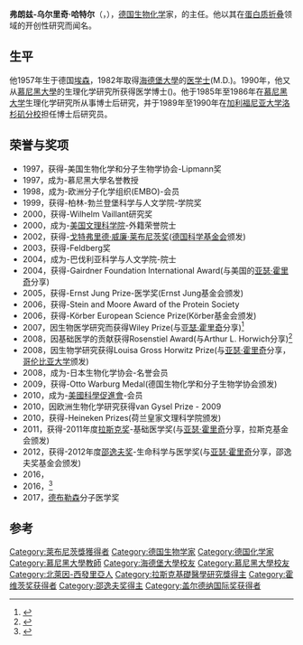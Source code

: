 {{Infobox scientist
| name        = 弗朗兹-乌尔里奇·哈特尔<br/>Franz-Ulrich Hartl
| native_name = 
| native_name_lang = 
| image       =         <!--(filename only, i.e. without "File:" prefix)-->
| image_size  = 
| caption     = 
| birth_date  = {{birth date and age|1957|03|10}}
| birth_place = {{GER}}[[埃森|埃森]]
| death_date  =         <!--{{death date and age |YYYY|MM|DD |YYYY|MM|DD}} (death date then birth date)-->
| death_place = 
| death_cause = 
| citizenship = 
| nationality = 
| fields      = 
| workplaces  = {{plainlist|
* [[Max_Planck_Institute_of_Biochemistry|Max Planck Institute of Biochemistry]]
*
}}
| education   = 
| alma_mater  = {{plainlist|
* [[海德堡大學|海德堡大學]]
* [[慕尼黑大學|慕尼黑大學]]
}}
| known_for   = [[分子伴侣|分子伴侣]]辅助的[[蛋白质折叠|蛋白质折叠]]
| awards      = [[戈特弗里德·威廉·莱布尼茨奖|戈特弗里德·威廉·莱布尼茨奖]] (2002)<br>[[Körber_European_Science_Prize|Körber European Science Prize]] (2006)<br>[[拉斯克基礎醫學研究獎|拉斯克基礎醫學研究獎]] (2011)<br>[[邵逸夫奖|邵逸夫奖]] (2012)
| spouse      =         <!--(or | spouses = )-->
| children    = 
}}
'''弗朗兹-乌尔里奇·哈特尔'''（{{lang-de|'''Franz-Ulrich Hartl'''}}，{{bd|1957年|3月10日|catIdx=Hartl}}），[[德国|德国]][[生物化学|生物化学]]家，{{le|马克斯·普朗克生化研究所|Max Planck Institute of Biochemistry}}的主任。他以其在[[蛋白质折叠|蛋白质折叠]]领域的开创性研究而闻名。

== 生平 ==
他1957年生于德国[[埃森|埃森]]，1982年取得[[海德堡大學|海德堡大學]]的[[医学士|医学士]](M.D.)。1990年，他又从[[慕尼黑大學|慕尼黑大學]]的生理化学研究所获得医学博士({{le|Doctor_Medicinae_(Danish_and_Norwegian_degree)||Dr. med.}})。他于1985年至1986年在[[慕尼黑大学|慕尼黑大学]]生理化学研究所从事博士后研究，并于1989年至1990年在[[加利福尼亚大学洛杉矶分校|加利福尼亚大学洛杉矶分校]]担任博士后研究员。

== 荣誉与奖项 ==
*1997，获得-美国生物化学和分子生物学协会-Lipmann奖
*1997，成为-慕尼黑大學名誉教授
*1998，成为-欧洲分子化学组织(EMBO)-会员
*1999，获得-柏林-勃兰登堡科学与人文学院-学院奖
*2000，获得-Wilhelm Vaillant研究奖
*2000，成为-[[美国文理科学院|美国文理科学院]]-外籍荣誉院士
*2002，获得-[[戈特弗里德·威廉·莱布尼茨奖|戈特弗里德·威廉·莱布尼茨奖]]([[德国科学基金会|德国科学基金会]]颁发)
*2003，获得-Feldberg奖
*2004，成为-巴伐利亚科学与人文学院-院士
*2004，获得-Gairdner Foundation International Award(与美国的[[亚瑟·霍里奇|亚瑟·霍里奇]]分享)
*2005，获得-Ernst Jung Prize-医学奖(Ernst Jung基金会颁发)
*2006，获得-Stein and Moore Award of the Protein Society
*2006，获得-Körber European Science Prize(Körber基金会颁发)
*2007，因生物医学研究而获得Wiley Prize(与[[亚瑟·霍里奇|亚瑟·霍里奇]]分享)<ref>{{cite web |url=http://www.medicalnewstoday.com/articles/62018.php |title=Recipients Of 6th Annual Wiley Prize In Biomedical Sciences Announced By Wiley Foundation |accessdate=2008-01-24 |author= |date=2007-02-02 |work= |publisher=Medical News Today |archive-date=2007-08-13 |archive-url=https://web.archive.org/web/20070813043539/http://www.medicalnewstoday.com/articles/62018.php |dead-url=no }}</ref> 
*2008，因基础医学的贡献获得Rosenstiel Award(与Arthur L. Horwich分享)<ref>{{cite web|url=http://www.rose.brandeis.edu/Center/rose_current.html |title=Award Winners 2008 |accessdate=2008-02-01 |author= |date= |work= |publisher=Brandeis University |deadurl=yes |archiveurl=https://web.archive.org/web/20070820041803/http://www.rose.brandeis.edu/Center/rose_current.html |archivedate=2007-08-20 }}</ref>
*2008，因生物学研究获得Louisa Gross Horwitz Prize(与[[亚瑟·霍里奇|亚瑟·霍里奇]]分享，[[哥伦比亚大学|哥伦比亚大学]]颁发)
*2008，成为-日本生物化学协会-名誉会员
*2009，获得-Otto Warburg Medal(德国生物化学和分子生物学协会颁发)
*2010，成为-[[美國科學促進會|美國科學促進會]]-会员
*2010，因欧洲生物化学研究获得van Gysel Prize - 2009
*2010，获得-Heineken Prizes(荷兰皇家文理科学院颁发)
*2011，获得-2011年度[[拉斯克奖|拉斯克奖]]-基础医学奖(与[[亚瑟·霍里奇|亚瑟·霍里奇]]分享，拉斯克基金会颁发)
*2012，获得-2012年度[[邵逸夫奖|邵逸夫奖]]-生命科学与医学奖(与[[亚瑟·霍里奇|亚瑟·霍里奇]]分享，邵逸夫奖基金会颁发)
*2016，{{le|奥尔巴尼医疗中心奖|Albany Medical Center Prize}}
*2016，{{le|恩斯特先灵奖|Ernst Schering Prize}}<ref>{{Cite web |url=http://www.scheringstiftung.de/index.php?option=com_content&view=article&id=3063%3Abedeutende-einblicke-in-die-zelle&catid=18%3Aaktuelles&Itemid=11&lang=de |title=Ernst Schering Preis 2016 |accessdate=2018-02-25 |archive-date=2017-09-27 |archive-url=https://web.archive.org/web/20170927160933/http://www.scheringstiftung.de/index.php?option=com_content&view=article&id=3063%3Abedeutende-einblicke-in-die-zelle&catid=18%3Aaktuelles&Itemid=11&lang=de |dead-url=no }}</ref>
*2017，[[德布勒森大学|德布勒森]]分子医学奖

== 参考 ==
{{Reflist}}

{{Shaw Prize}}
{{加拿大盖尔德纳国际奖获得者}}
{{路易莎·格罗斯·霍维茨奖获得者}}
{{阿尔伯特·拉斯克基础医学研究奖获得者}}

{{Authority control}}
{{DEFAULTSORT:Hartl, F.U.}}
[[Category:萊布尼茨獎獲得者|Category:萊布尼茨獎獲得者]]
[[Category:德国生物学家|Category:德国生物学家]]
[[Category:德国化学家|Category:德国化学家]]
[[Category:慕尼黑大學教師|Category:慕尼黑大學教師]]
[[Category:海德堡大學校友|Category:海德堡大學校友]]
[[Category:慕尼黑大學校友|Category:慕尼黑大學校友]]
[[Category:北萊因-西發里亞人|Category:北萊因-西發里亞人]]
[[Category:拉斯克基礎醫學研究獎得主|Category:拉斯克基礎醫學研究獎得主]]
[[Category:霍维茨奖获得者|Category:霍维茨奖获得者]]
[[Category:邵逸夫奖得主|Category:邵逸夫奖得主]]
[[Category:盖尔德纳国际奖获得者|Category:盖尔德纳国际奖获得者]]